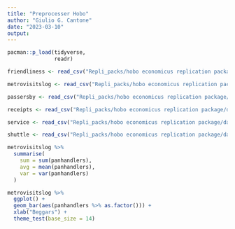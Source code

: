 ```yaml
---
title: "Preprocesser Hobo"
author: "Giulio G. Cantone"
date: "2023-03-10"
output:
---
```


```r
pacman::p_load(tidyverse,
               readr)
```

```r
friendliness <- read_csv("Repli_packs/hobo economicus replication package/data/friendliness.csv")

metrovisitslog <- read_csv("Repli_packs/hobo economicus replication package/data/metrovisitslog.csv")

passersby <- read_csv("Repli_packs/hobo economicus replication package/data/passersby.csv")

receipts <- read_csv("Repli_packs/hobo economicus replication package/data/receipts.csv")

service <- read_csv("Repli_packs/hobo economicus replication package/data/service.csv")

shuttle <- read_csv("Repli_packs/hobo economicus replication package/data/shuttle.csv")
```
```r
metrovisitslog %>%
  summarise(
    sum = sum(panhandlers),
    avg = mean(panhandlers),
    var = var(panhandlers)
  )

metrovisitslog %>%
  ggplot() +
  geom_bar(aes(panhandlers %>% as.factor())) +
  xlab("Beggars") +
  theme_test(base_size = 14)
```

